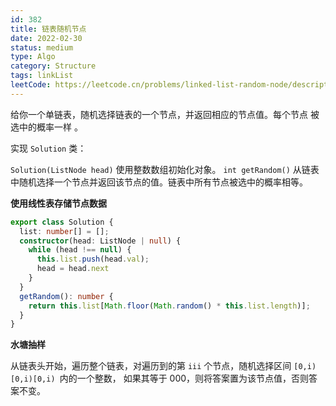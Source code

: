 ```yaml
---
id: 382
title: 链表随机节点
date: 2022-02-30
status: medium
type: Algo
category: Structure
tags: linkList
leetCode: https://leetcode.cn/problems/linked-list-random-node/description/
---
```



<Note>

给你一个单链表，随机选择链表的一个节点，并返回相应的节点值。每个节点 被选中的概率一样 。

实现 `Solution` 类：

`Solution(ListNode head)` 使用整数数组初始化对象。
`int getRandom()` 从链表中随机选择一个节点并返回该节点的值。链表中所有节点被选中的概率相等。

</Note>


**使用线性表存储节点数据**

```ts
export class Solution {
  list: number[] = [];
  constructor(head: ListNode | null) {
    while (head !== null) {
      this.list.push(head.val);
      head = head.next
    }
  }
  getRandom(): number {
    return this.list[Math.floor(Math.random() * this.list.length)];
  }
}
```

**水塘抽样**

<Note>

从链表头开始，遍历整个链表，对遍历到的第 `iii` 个节点，随机选择区间 `[0,i)[0,i)[0,i) `内的一个整数，
如果其等于 000，则将答案置为该节点值，否则答案不变。

</Note>

